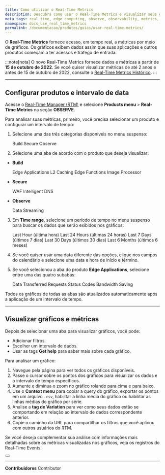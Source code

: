 ```yaml
---
title: Como utilizar o Real-Time Metrics
description: Descubra como usar o Real-Time Metrics e visualizar seus gráficos na Azion.
meta_tags: real time, edge computing, observe, observability, metrics, data, events, security
namespace: docs_use_real_time_metrics
permalink: /documentacao/produtos/guias/usar-real-time-metrics/
---
```



O **Real-Time Metrics** fornece acesso, em tempo real, a métricas por meio de gráficos. Os gráficos exibem dados assim que suas aplicações e outros produtos começam a ter acessos e tráfego de entrada.

:::note[nota]
O novo Real-Time Metrics fornece dados e métricas a partir de **15 de outubro de 2022**. Se você quiser visualizar métricas de até 2 anos e antes de 15 de outubro de 2022, consulte o [Real-Time Metrics Histórico](/pt-br/documentacao/produtos/real-time-metrics-historico/).
:::

---

## Configurar produtos e intervalo de data

Acesse o [Real-Time Manager (RTM)](https://manager.azion.com/) e selecione **Products menu** > **Real-Time Metrics** na seção **OBSERVE**.

Para analisar suas métricas, primeiro, você precisa selecionar um produto e configurar um intervalo de tempo:

1. Selecione uma das três categorias disponíveis no menu suspenso:

   <Badge>Build</Badge> <Badge>Secure</Badge> <Badge>Observe</Badge>

2. Selecione uma aba de acordo com o produto que deseja visualizar:

- **Build**

   <Badge>Edge Applications</Badge> <Badge>L2 Caching</Badge> <Badge>Edge Functions</Badge> <Badge>Image Processor</Badge>

- **Secure**

   <Badge>WAF</Badge> <Badge>Intelligent DNS</Badge>

- **Observe**

   <Badge>Data Streaming</Badge>

3. Em **Time range**, selecione um período de tempo no menu suspenso para buscar os dados que serão exibidos nos gráficos:

   <Badge>Last Hour (última hora)</Badge> <Badge>Last 24 Hours (últimas 24 horas)</Badge> <Badge>Last 7 Days (últimos 7 dias)</Badge> <Badge>Last 30 Days (últimos 30 dias)</Badge> <Badge>Last 6 Months (últimos 6 meses)</Badge>

4. Se você quiser usar uma data diferente das opções, clique nos campos do calendário e selecione uma data e hora de início e término.
5. Se você selecionou a aba do produto **Edge Applications**, selecione entre uma das quatro subabas:

   <Badge>Data Transferred</Badge> <Badge>Requests</Badge> <Badge>Status Codes</Badge> <Badge>Bandwidth Saving</Badge>

Todos os gráficos de todas as abas são atualizados automaticamente após a aplicação de um intervalo de tempo.

---

## Visualizar gráficos e métricas

Depois de selecionar uma aba para visualizar gráficos, você pode:

- Adicionar filtros.
- Escolher um intervalo de dados.
- Usar as tags **Get help** para saber mais sobre cada gráfico.

Para analisar um gráfico:

1. Navegue pela página para ver todos os gráficos disponíveis.
2. Passe o cursor sobre os pontos dos gráficos para visualizar os dados e o intervalo de tempo específicos.
3. Aumente e diminua o zoom no gráfico rolando para cima e para baixo.
4. Use o **Context menu** para copiar a query do gráfico, exportar os pontos em um arquivo `.csv`, habilitar a linha média do gráfico ou habilitar as linhas médias do gráfico por série.
5. Analise a **tag de Variation** para ver como seus dados estão se comportando em relação ao intervalo de dados correspondente anterior.
6. Copie o caminho da URL para compartilhar os filtros que você aplicou com outros usuários do RTM.

Se você deseja complementar sua análise com informações mais detalhadas sobre as métricas visualizadas nos gráficos, veja os registros do Real-Time Events.

<Button href="/en/documentation/products/real-time-events/" text="ver referência do Real-Time Events" variant="secondary"></Button>



---


**Contribuidores** <ContributorList>Contributor</ContributorList>
